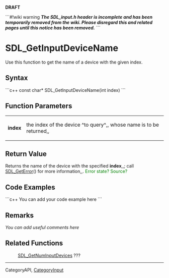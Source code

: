<!-- pragma section-numbers off -->
<!-- pragma camelcase off -->
'''DRAFT'''

```#!wiki warning
'''''The SDL_input.h header is incomplete and has been temporarily removed from the wiki.  Please disregard this and related pages until this notice has been removed.'''''
```

= SDL_GetInputDeviceName =
Use this function to get the name of a device with the given index.


== Syntax ==
```c++
const char* SDL_GetInputDeviceName(int index)
```

== Function Parameters ==
{|
|'''index'''
|the index of the device ^to query^,, whose name is to be returned,,
|}

== Return Value ==
Returns the name of the device with the specified '''index''',,; call [[SDL_GetError]]() for more information,,.
<span style="color: green;">Error state?  Source?</span>

== Code Examples ==
```c++
You can add your code example here
```

== Remarks ==
''You can add useful comments here''

== Related Functions ==
:[[SDL_GetNumInputDevices]] ???

----
Category<code></code>API, [[CategoryInput]]
